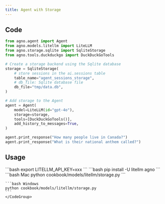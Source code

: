 ```yaml
---
title: Agent with Storage
---
```


## Code

```python cookbook/models/litellm/storage.py
from agno.agent import Agent
from agno.models.litellm import LiteLLM
from agno.storage.sqlite import SqliteStorage
from agno.tools.duckduckgo import DuckDuckGoTools

# Create a storage backend using the Sqlite database
storage = SqliteStorage(
    # store sessions in the ai.sessions table
    table_name="agent_sessions_storage",
    # db_file: Sqlite database file
    db_file="tmp/data.db",
)

# Add storage to the Agent
agent = Agent(
    model=LiteLLM(id="gpt-4o"),
    storage=storage,
    tools=[DuckDuckGoTools()],
    add_history_to_messages=True,
)

agent.print_response("How many people live in Canada?")
agent.print_response("What is their national anthem called?")
```

## Usage

<Steps>
  <Snippet file="create-venv-step.mdx" />

  <Step title="Set your API key">
    ```bash
    export LITELLM_API_KEY=xxx
    ```
  </Step>

  <Step title="Install libraries">
    ```bash
    pip install -U litellm agno
    ```
  </Step>

  <Step title="Run Agent">
    <CodeGroup>
    ```bash Mac
    python cookbook/models/litellm/storage.py
    ```

    ```bash Windows
    python cookbook/models/litellm/storage.py
    ```
    </CodeGroup>
  </Step>
</Steps>